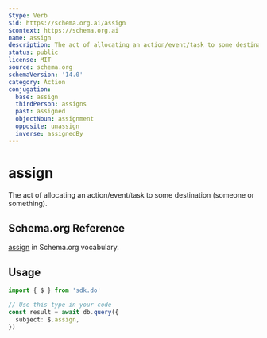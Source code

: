 ```yaml
---
$type: Verb
$id: https://schema.org.ai/assign
$context: https://schema.org.ai
name: assign
description: The act of allocating an action/event/task to some destination (someone or something).
status: public
license: MIT
source: schema.org
schemaVersion: '14.0'
category: Action
conjugation:
  base: assign
  thirdPerson: assigns
  past: assigned
  objectNoun: assignment
  opposite: unassign
  inverse: assignedBy
---
```


# assign

The act of allocating an action/event/task to some destination (someone or something).

## Schema.org Reference

[assign](https://schema.org/AssignAction) in Schema.org vocabulary.

## Usage

```typescript
import { $ } from 'sdk.do'

// Use this type in your code
const result = await db.query({
  subject: $.assign,
})
```
